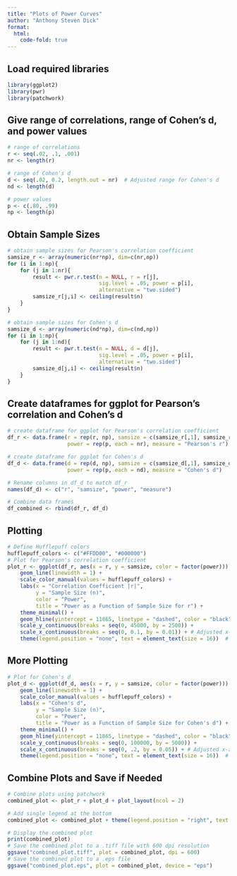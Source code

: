 ```yaml
---
title: "Plots of Power Curves"
author: "Anthony Steven Dick"
format:
  html:
    code-fold: true
---
```


## Load required libraries
```r
library(ggplot2)
library(pwr)
library(patchwork)
```

## Give range of correlations, range of Cohen's d, and power values

```r
# range of correlations
r <- seq(.02, .1, .001)
nr <- length(r)

# range of Cohen's d
d <- seq(.02, 0.2, length.out = nr)  # Adjusted range for Cohen's d
nd <- length(d)

# power values
p <- c(.80, .99)
np <- length(p)
```

## Obtain Sample Sizes

```r
# obtain sample sizes for Pearson's correlation coefficient
samsize_r <- array(numeric(nr*np), dim=c(nr,np))
for (i in 1:np){
    for (j in 1:nr){
        result <- pwr.r.test(n = NULL, r = r[j],
                             sig.level = .05, power = p[i],
                             alternative = "two.sided")
        samsize_r[j,i] <- ceiling(result$n)
    }
}

# obtain sample sizes for Cohen's d
samsize_d <- array(numeric(nd*np), dim=c(nd,np))
for (i in 1:np){
    for (j in 1:nd){
        result <- pwr.t.test(n = NULL, d = d[j],
                             sig.level = .05, power = p[i],
                             alternative = "two.sided")
        samsize_d[j,i] <- ceiling(result$n)
    }
}
```

## Create dataframes for ggplot for Pearson's correlation and Cohen's d

```r
# create dataframe for ggplot for Pearson's correlation coefficient
df_r <- data.frame(r = rep(r, np), samsize = c(samsize_r[,1], samsize_r[,2]), 
                   power = rep(p, each = nr), measure = "Pearson's r")

# create dataframe for ggplot for Cohen's d
df_d <- data.frame(d = rep(d, np), samsize = c(samsize_d[,1], samsize_d[,2]), 
                   power = rep(p, each = nd), measure = "Cohen's d")

# Rename columns in df_d to match df_r
names(df_d) <- c("r", "samsize", "power", "measure")

# Combine data frames
df_combined <- rbind(df_r, df_d)
```

## Plotting

```r
# Define Hufflepuff colors
hufflepuff_colors <- c("#FFDD00", "#000000")
# Plot for Pearson's correlation coefficient
plot_r <- ggplot(df_r, aes(x = r, y = samsize, color = factor(power))) +
    geom_line(linewidth = 1) +
    scale_color_manual(values = hufflepuff_colors) +
    labs(x = "Correlation Coefficient |r|",
         y = "Sample Size (n)",
         color = "Power",
         title = "Power as a Function of Sample Size for r") +
    theme_minimal() +
    geom_hline(yintercept = 11865, linetype = "dashed", color = "black") +
    scale_y_continuous(breaks = seq(0, 45000, by = 2500)) +
    scale_x_continuous(breaks = seq(0, 0.1, by = 0.01)) + # Adjusted x-axis breaks
    theme(legend.position = "none", text = element_text(size = 16))  # Adjust font size here
```

## More Plotting

```r
# Plot for Cohen's d
plot_d <- ggplot(df_d, aes(x = r, y = samsize, color = factor(power))) +
    geom_line(linewidth = 1) +
    scale_color_manual(values = hufflepuff_colors) +
    labs(x = "Cohen's d",
         y = "Sample Size (n)",
         color = "Power",
         title = "Power as a Function of Sample Size for Cohen's d") +
    theme_minimal() +
    geom_hline(yintercept = 11865, linetype = "dashed", color = "black") +
    scale_y_continuous(breaks = seq(0, 100000, by = 5000)) +
    scale_x_continuous(breaks = seq(0, .2, by = 0.05)) + # Adjusted x-axis breaks
    theme(legend.position = "none", text = element_text(size = 16))  # Adjust font size here
```

## Combine Plots and Save if Needed

```r

# Combine plots using patchwork
combined_plot <- plot_r + plot_d + plot_layout(ncol = 2)

# Add single legend at the bottom
combined_plot <- combined_plot + theme(legend.position = "right", text = element_text(size = 16))

# Display the combined plot
print(combined_plot)
# Save the combined plot to a .tiff file with 600 dpi resolution
ggsave("combined_plot.tiff", plot = combined_plot, dpi = 600)
# Save the combined plot to a .eps file
ggsave("combined_plot.eps", plot = combined_plot, device = "eps")

```